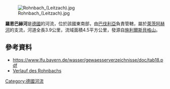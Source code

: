 {{Coord|47.76512|N|11.90687|E|display=title}}
[[Image:Rohnbach_(Leitzach).jpg|right]]

'''羅恩巴赫河'''是[[德國|德國]]的河流，位於該國東南部，由[[巴伐利亞|巴伐利亞]]負責管轄，屬於[[萊茨阿赫河|萊茨阿赫河]]的支流，河道全長3.9公里，流域面積4.5平方公里，發源自[[施利爾斯貝格山|施利爾斯貝格山]]。

==參考資料==
* https://www.lfu.bayern.de/wasser/gewaesserverzeichnisse/doc/tab18.pdf {{Wayback|url=https://www.lfu.bayern.de/wasser/gewaesserverzeichnisse/doc/tab18.pdf |date=20170410052405 }}
* [https://geoportal.bayern.de/bayernatlas/index.html?X=5291198.52&Y=4491555.75&zoom=10&lang=de&topic=ba&bgLayer=tk&catalogNodes=122 Verlauf des Rohnbachs] {{Wayback|url=https://geoportal.bayern.de/bayernatlas/index.html?X=5291198.52&Y=4491555.75&zoom=10&lang=de&topic=ba&bgLayer=tk&catalogNodes=122 |date=20161226194706 }}

{{Germany-geo-stub}}
[[Category:德國河流|Category:德國河流]]